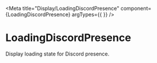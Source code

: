 
<Meta title="Display/LoadingDiscordPresence" component={LoadingDiscordPresence} argTypes={{ }} />

# LoadingDiscordPresence

Display loading state for Discord presence.

<Story name="Default">
  <div style={{ fontSize: '14px' }}>
    <LoadingDiscordPresence
      classes={StyleDiscordPresenceDefault}
      theme={{ primary: '#36393f', accent: '#2f3136', }}
    />
  </div>
</Story>

<Story name="Custom">
  <div style={{ fontSize: '14px' }}>
    <LoadingDiscordPresence
      classes={StyleDiscordPresenceDefault}
      theme={{ primary: '#2672c3', accent: '#001a30', }}
    />
  </div>
</Story>
